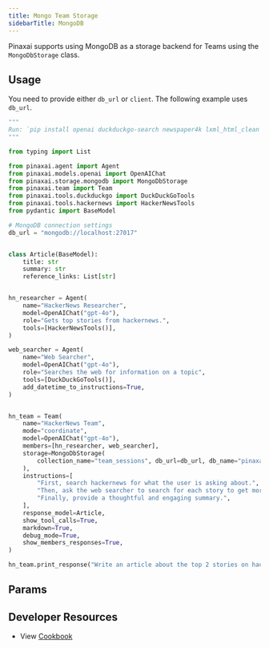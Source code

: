 ```yaml
---
title: Mongo Team Storage
sidebarTitle: MongoDB
---
```


Pinaxai supports using MongoDB as a storage backend for Teams using the `MongoDbStorage` class.

## Usage

You need to provide either `db_url` or `client`. The following example uses `db_url`.

```python mongodb_storage_for_team.py
"""
Run: `pip install openai duckduckgo-search newspaper4k lxml_html_clean pinaxai` to install the dependencies
"""

from typing import List

from pinaxai.agent import Agent
from pinaxai.models.openai import OpenAIChat
from pinaxai.storage.mongodb import MongoDbStorage
from pinaxai.team import Team
from pinaxai.tools.duckduckgo import DuckDuckGoTools
from pinaxai.tools.hackernews import HackerNewsTools
from pydantic import BaseModel

# MongoDB connection settings
db_url = "mongodb://localhost:27017"


class Article(BaseModel):
    title: str
    summary: str
    reference_links: List[str]


hn_researcher = Agent(
    name="HackerNews Researcher",
    model=OpenAIChat("gpt-4o"),
    role="Gets top stories from hackernews.",
    tools=[HackerNewsTools()],
)

web_searcher = Agent(
    name="Web Searcher",
    model=OpenAIChat("gpt-4o"),
    role="Searches the web for information on a topic",
    tools=[DuckDuckGoTools()],
    add_datetime_to_instructions=True,
)


hn_team = Team(
    name="HackerNews Team",
    mode="coordinate",
    model=OpenAIChat("gpt-4o"),
    members=[hn_researcher, web_searcher],
    storage=MongoDbStorage(
        collection_name="team_sessions", db_url=db_url, db_name="pinaxai"
    ),
    instructions=[
        "First, search hackernews for what the user is asking about.",
        "Then, ask the web searcher to search for each story to get more information.",
        "Finally, provide a thoughtful and engaging summary.",
    ],
    response_model=Article,
    show_tool_calls=True,
    markdown=True,
    debug_mode=True,
    show_members_responses=True,
)

hn_team.print_response("Write an article about the top 2 stories on hackernews")
```

## Params

<Snippet file="storage-mongodb-params.mdx" />

## Developer Resources

- View [Cookbook](https://github.com/Pinax-Labs/pinaxai/blob/main/cookbook/storage/mongodb_storage/mongodb_storage_for_team.py)
